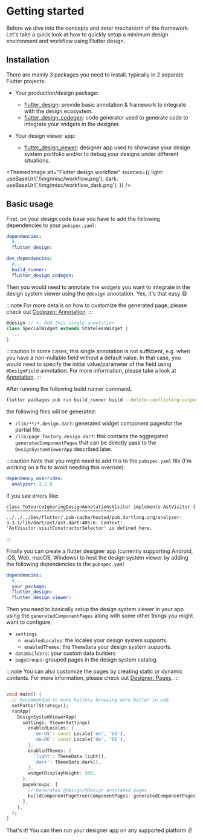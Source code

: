 
# Getting started

Before we dive into the concepts and inner mechanism of the framework. Let's take a quick look at how to quickly setup a minimum design environment and workflow using Flutter design.

## Installation

There are mainly 3 packages you need to install, typically in 2 separate Flutter projects:

- Your production/design package:
  - [flutter_design](https://pub.dev/packages/flutter_design): provide basic annotation & framework to integrate with the design ecosystem.
  - [flutter_design_codegen](https://pub.dev/packages/flutter_design_codegen): code generator used to generate code to integrate your widgets in the designer.

- Your design viewer app:
  - [flutter_design_viewer](https://pub.dev/packages/flutter_design_viewer): designer app used to showcase your design system portfolio and/or to debug your designs under different situations. 

<ThemedImage
  alt="Flutter design workflow"
  sources={{
    light: useBaseUrl('/img/misc/workflow.png'),
    dark: useBaseUrl('/img/misc/workflow_dark.png'),
  }}
/>

## Basic usage

First, on your design code base you have to add the following dependencies to your `pubspec.yaml`: 

```yaml
dependencies:
  #...
  flutter_design:

dev_dependencies:
  #...
  build_runner:
  flutter_design_codegen:
```

Then you would need to annotate the widgets you want to integrate in the design system viewer using the `@design` annotation. Yes, it's that easy :smile: 

:::note
For more details on how to customize the generated page, please check out [Codegen: Annotation](/docs/codegen/annotation).
:::

```dart 
@design // <- Add this single annotation
class SpecialWidget extends StatelessWidget {
  ...
}
```

:::caution
In some cases, this single annotation is not sufficient, e.g. when you have a non-nullable field without a default value. In that case, you would need to 
specify the initial value/parameter of the field using `@DesignField` annotation. For more information, please take a look at [Annotation](/docs/codegen/annotation).
:::

After running the following build runner command,  
``` bash
flutter packages pub run build_runner build --delete-conflicting-outputs
```
the following files will be generated:
- `/lib/**/*.design.dart`: generated widget component pagesfor the partial file.
- `/lib/page_factory.design.dart`: this contains the aggregated `generatedComponentPages` that can be directly pass to the `DesignSystemViewerApp` described later.

:::caution
Note that you might need to add this to the `pubspec.yaml` file (I'm working on a fix to avoid needing this override):

```yaml
dependency_overrides:
  analyzer: 3.2.0
```

If you see errors like: 
```
class ToSourceIgnoringDesignAnnotationsVisitor implements AstVisitor {
^^^^^^^^^^^^^^^^^^^^^^^^^^^^^^^^^^^^^^^^
../../../Dev/flutter/.pub-cache/hosted/pub.dartlang.org/analyzer-3.3.1/lib/dart/ast/ast.dart:405:6: Context: 'AstVisitor.visitConstructorSelector' is defined here.
```
:::

Finally you can create a flutter designer app (currently supporting Android, iOS, Web, macOS, Windows) to host the design system viewer by adding the following dependencies to the `pubspec.yaml`

```yaml
dependencies:
  #...
  your_package:
  flutter_design:
  flutter_design_viewer:
```

Then you need to basically setup the design system viewer in your app using the `generatedComponentPages` along with some other things you might want to configure:
- `settings`
  - `enabledLocales`: the locales your design system supports.
  - `enabledThemes`: the `ThemeData` your design system supports.
- `dataBuilders`: your custom data builders
- `pageGroups`: grouped pages in the design system catalog.


:::note
You can also customize the pages by creating static or dynamic contents. For more information, please check out [Designer: Pages](/docs/designer/pages).
:::

```dart

void main() {
  // Recommended to make history browsing work better in web
  setPathUrlStrategy();
  runApp(
    DesignSystemViewerApp(
      settings: ViewerSettings(
        enabledLocales: {
          'en-US': const Locale('en', 'US'),
          'de-DE': const Locale('de', 'DE'),
        },
        enabledThemes: {
          'light': ThemeData.light(),
          'dark': ThemeData.dark(),
        },
        widgetDisplayHeight: 500,
      ),
      pageGroups: [
        // Generated @design/@Design annotated pages
        buildComponentPageTree(componentPages: generatedComponentPages),
      ],
    ),
  );
}

```

That's it! You can then run your designer app on any supported platform :v: